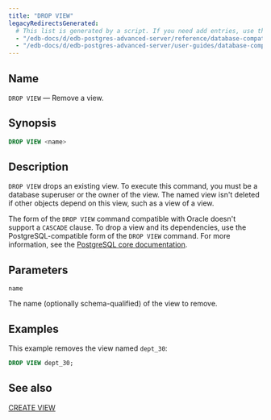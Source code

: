 ```yaml
---
title: "DROP VIEW"
legacyRedirectsGenerated:
  # This list is generated by a script. If you need add entries, use the `legacyRedirects` key.
  - "/edb-docs/d/edb-postgres-advanced-server/reference/database-compatibility-for-oracle-developers-reference-guide/9.6/Database_Compatibility_for_Oracle_Developers_Reference_Guide.1.076.html"
  - "/edb-docs/d/edb-postgres-advanced-server/user-guides/database-compatibility-for-oracle-developers-guide/9.5/Database_Compatibility_for_Oracle_Developers_Guide.1.102.html"
---
```


<div id="drop_view" class="registered_link"></div>

## Name

`DROP VIEW` &mdash; Remove a view.

## Synopsis

```sql
DROP VIEW <name>
```

## Description

`DROP VIEW` drops an existing view. To execute this command, you must be a database superuser or the owner of the view. The named view isn't deleted if other objects depend on this view, such as a view of a view.

The form of the `DROP VIEW` command compatible with Oracle doesn't support a `CASCADE` clause. To drop a view and its dependencies, use the PostgreSQL-compatible form of the `DROP VIEW` command. For more information, see the [PostgreSQL core documentation](https://www.postgresql.org/docs/current/static/sql-dropview.html).

## Parameters

`name`

 The name (optionally schema-qualified) of the view to remove.

## Examples

This example removes the view named `dept_30`:

```sql
DROP VIEW dept_30;
```

## See also

[CREATE VIEW](43_create_view/#create_view)
